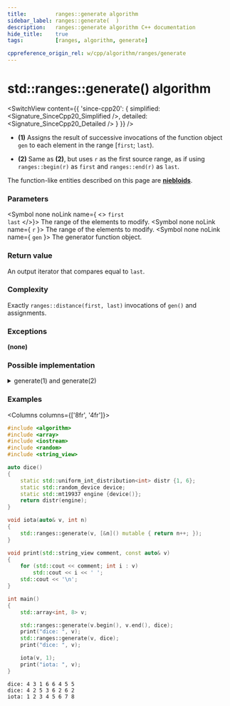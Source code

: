 ```yaml
---
title:         ranges::generate algorithm
sidebar_label: ranges::generate(  )
description:   ranges::generate algorithm C++ documentation
hide_title:    true
tags:          [ranges, algorithm, generate]

cppreference_origin_rel: w/cpp/algorithm/ranges/generate
---
```



<!----------------- Codes ---------------------->


# std::ranges::generate() algorithm

<SwitchView content={{
	'since-cpp20': {
		simplified:	<Signature_SinceCpp20_Simplified />,
		detailed:	<Signature_SinceCpp20_Detailed />
	}
}} />

- **(1)** Assigns the result of successive invocations of the function object `gen` to each element in the range [`first`; `last`).

- **(2)** Same as **(2)**, but uses `r` as the first source range, as if using `ranges::begin(r)` as `first` and `ranges::end(r)` as `last`.

The function-like entities described on this page are [**niebloids**](/docs/std/algo/niebloids).

### Parameters

<SymbolTable>

  <Symbol none noLink name={ <> <code>first</code> <br/> <code>last</code> </>}>
    The range of the elements to modify.
  </Symbol>
  <Symbol none noLink name={ <code>r</code> }>
    The range of the elements to modify.
  </Symbol>
  <Symbol none noLink name={ <code>gen</code> }>
    The generator function object.
  </Symbol>

</SymbolTable>

### Return value

An output iterator that compares equal to `last`.

### Complexity

Exactly `ranges::distance(first, last)` invocations of `gen()` and assignments.

### Exceptions

**(none)**

### Possible implementation

<details>
<summary>generate(1) and generate(2)</summary>

```cpp
struct generate_fn
{
    template<std::input_or_output_iterator O, std::sentinel_for<O> S,
             std::copy_constructible F>
    requires std::invocable<F&> && std::indirectly_writable<O, std::invoke_result_t<F&>>
    constexpr O operator()(O first, S last, F gen) const
    {
        for (; first != last; *first = std::invoke(gen), ++first)
        {}
        return first;
    }

    template<class R, std::copy_constructible F>
    requires std::invocable<F&> && ranges::output_range<R, std::invoke_result_t<F&>>
    constexpr ranges::borrowed_iterator_t<R> operator()(R&& r, F gen) const
    {
        return (*this)(ranges::begin(r), ranges::end(r), std::move(gen));
    }
};

inline constexpr generate_fn generate {};
```

</details>

### Examples

<Columns columns={['8fr', '4fr']}>
<div>

```cpp title='Main.cpp' showLineNumbers
#include <algorithm>
#include <array>
#include <iostream>
#include <random>
#include <string_view>

auto dice()
{
    static std::uniform_int_distribution<int> distr {1, 6};
    static std::random_device device;
    static std::mt19937 engine {device()};
    return distr(engine);
}

void iota(auto& v, int n)
{
    std::ranges::generate(v, [&n]() mutable { return n++; });
}

void print(std::string_view comment, const auto& v)
{
    for (std::cout << comment; int i : v)
        std::cout << i << ' ';
    std::cout << '\n';
}

int main()
{
    std::array<int, 8> v;

    std::ranges::generate(v.begin(), v.end(), dice);
    print("dice: ", v);
    std::ranges::generate(v, dice);
    print("dice: ", v);

    iota(v, 1);
    print("iota: ", v);
}
```

</div>
<div>

```plaintext title="Output"
dice: 4 3 1 6 6 4 5 5
dice: 4 2 5 3 6 2 6 2
iota: 1 2 3 4 5 6 7 8
```

</div>
</Columns>
